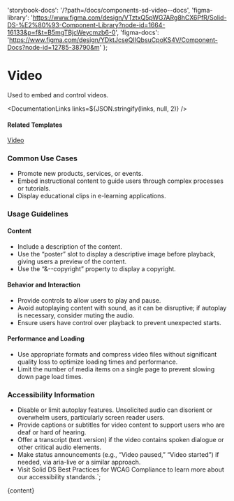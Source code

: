 

  'storybook-docs': '/?path=/docs/components-sd-video--docs',
  'figma-library':
    'https://www.figma.com/design/VTztxQ5pWG7ARg8hCX6PfR/Solid-DS-%E2%80%93-Component-Library?node-id=1664-16133&p=f&t=B5mgTBjcWeycmzb6-0',
  'figma-docs': 'https://www.figma.com/design/YDktJcseQIIQbsuCpoKS4V/Component-Docs?node-id=12785-38790&m'
};

# Video

Used to embed and control videos.

<DefaultStory />

<DocumentationLinks links=${JSON.stringify(links, null, 2)} />

#### Related Templates

[Video](/?path=/docs/templates-video--docs)

### Common Use Cases

- Promote new products, services, or events.
- Embed instructional content to guide users through complex processes or tutorials.
- Display educational clips in e-learning applications.

### Usage Guidelines

#### Content

- Include a description of the content.
- Use the “poster” slot to display a descriptive image before playback, giving users a preview of the content.
- Use the “&--copyright” property to display a copyright.

#### Behavior and Interaction

- Provide controls to allow users to play and pause.
- Avoid autoplaying content with sound, as it can be disruptive; if autoplay is necessary, consider muting the audio.
- Ensure users have control over playback to prevent unexpected starts.

#### Performance and Loading

- Use appropriate formats and compress video files without significant quality loss to optimize loading times and performance.
- Limit the number of media items on a single page to prevent slowing down page load times.

### Accessibility Information

- Disable or limit autoplay features. Unsolicited audio can disorient or overwhelm users, particularly screen reader users.
- Provide captions or subtitles for video content to support users who are deaf or hard of hearing.
- Offer a transcript (text version) if the video contains spoken dialogue or other critical audio elements.
- Make status announcements (e.g., “Video paused,” “Video started”) if needed, via aria-live or a similar approach.
- Visit <sd-link href="https://www.figma.com/design/YDktJcseQIIQbsuCpoKS4V/Component-Docs?node-id=10708-5011&t=Z1FxSGWkmXG5r5sw-4" target="_blank">Solid DS Best Practices for WCAG Compliance</sd-link> to learn more about our accessibility standards.`;

<Meta title="Components/sd-video/Overview" />

<OverviewFormatter story={SdVideoStories.Default}>{content}</OverviewFormatter>
